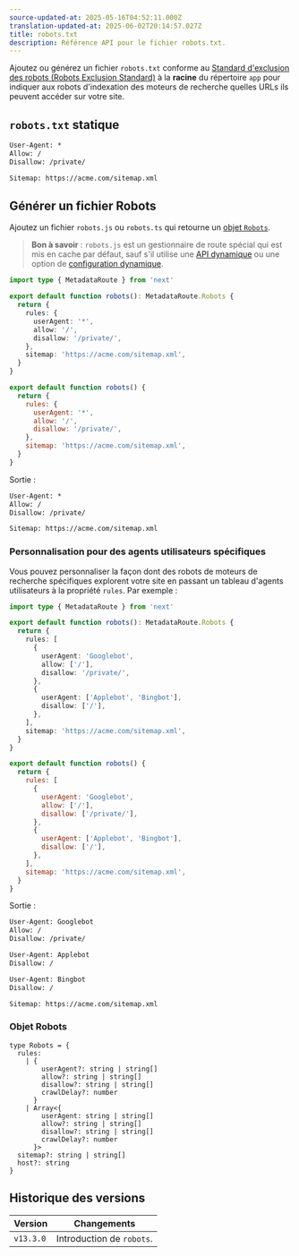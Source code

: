 ```yaml
---
source-updated-at: 2025-05-16T04:52:11.000Z
translation-updated-at: 2025-06-02T20:14:57.027Z
title: robots.txt
description: Référence API pour le fichier robots.txt.
---
```


Ajoutez ou générez un fichier `robots.txt` conforme au [Standard d'exclusion des robots (Robots Exclusion Standard)](https://en.wikipedia.org/wiki/Robots.txt#Standard) à la **racine** du répertoire `app` pour indiquer aux robots d'indexation des moteurs de recherche quelles URLs ils peuvent accéder sur votre site.

## `robots.txt` statique

```txt filename="app/robots.txt"
User-Agent: *
Allow: /
Disallow: /private/

Sitemap: https://acme.com/sitemap.xml
```

## Générer un fichier Robots

Ajoutez un fichier `robots.js` ou `robots.ts` qui retourne un [objet `Robots`](#objet-robots).

> **Bon à savoir** : `robots.js` est un gestionnaire de route spécial qui est mis en cache par défaut, sauf s'il utilise une [API dynamique](/docs/app/deep-dive/caching#apis-dynamiques) ou une option de [configuration dynamique](/docs/app/deep-dive/caching#options-de-configuration-des-segments).

```ts filename="app/robots.ts" switcher
import type { MetadataRoute } from 'next'

export default function robots(): MetadataRoute.Robots {
  return {
    rules: {
      userAgent: '*',
      allow: '/',
      disallow: '/private/',
    },
    sitemap: 'https://acme.com/sitemap.xml',
  }
}
```

```js filename="app/robots.js" switcher
export default function robots() {
  return {
    rules: {
      userAgent: '*',
      allow: '/',
      disallow: '/private/',
    },
    sitemap: 'https://acme.com/sitemap.xml',
  }
}
```

Sortie :

```txt
User-Agent: *
Allow: /
Disallow: /private/

Sitemap: https://acme.com/sitemap.xml
```

### Personnalisation pour des agents utilisateurs spécifiques

Vous pouvez personnaliser la façon dont des robots de moteurs de recherche spécifiques explorent votre site en passant un tableau d'agents utilisateurs à la propriété `rules`. Par exemple :

```ts filename="app/robots.ts" switcher
import type { MetadataRoute } from 'next'

export default function robots(): MetadataRoute.Robots {
  return {
    rules: [
      {
        userAgent: 'Googlebot',
        allow: ['/'],
        disallow: '/private/',
      },
      {
        userAgent: ['Applebot', 'Bingbot'],
        disallow: ['/'],
      },
    ],
    sitemap: 'https://acme.com/sitemap.xml',
  }
}
```

```js filename="app/robots.js" switcher
export default function robots() {
  return {
    rules: [
      {
        userAgent: 'Googlebot',
        allow: ['/'],
        disallow: ['/private/'],
      },
      {
        userAgent: ['Applebot', 'Bingbot'],
        disallow: ['/'],
      },
    ],
    sitemap: 'https://acme.com/sitemap.xml',
  }
}
```

Sortie :

```txt
User-Agent: Googlebot
Allow: /
Disallow: /private/

User-Agent: Applebot
Disallow: /

User-Agent: Bingbot
Disallow: /

Sitemap: https://acme.com/sitemap.xml
```

### Objet Robots

```tsx
type Robots = {
  rules:
    | {
        userAgent?: string | string[]
        allow?: string | string[]
        disallow?: string | string[]
        crawlDelay?: number
      }
    | Array<{
        userAgent: string | string[]
        allow?: string | string[]
        disallow?: string | string[]
        crawlDelay?: number
      }>
  sitemap?: string | string[]
  host?: string
}
```

## Historique des versions

| Version   | Changements               |
| --------- | ------------------------- |
| `v13.3.0` | Introduction de `robots`. |
